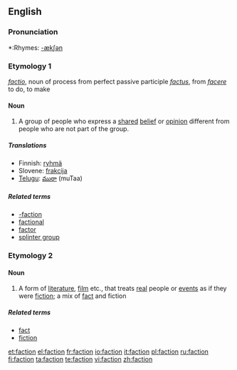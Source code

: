 {{see|-faction}}
==English==

===Pronunciation===
*:Rhymes: [[Rhymes:English:-ækʃən|-ækʃən]]

===Etymology 1===
{{L.}} ''[[factio]]'', noun of process from perfect passive participle ''[[factus]]'', from ''[[facere]]'' to do, to make

====Noun====
{{wikipedia}}
{{en-noun}}

# A group of people who express a [[shared]] [[belief]] or [[opinion]] different from people who are not part of the group.

=====Translations=====
*Finnish: [[ryhmä]]
*Slovene: [[frakcija]] {{f}}
*[[Telugu]]: [[ముఠా]] (muTaa)

=====Related terms=====
*[[-faction]]
*[[factional]]
*[[factor]]
*[[splinter group]]

===Etymology 2===
{{blend|fact|fiction}}

====Noun====
{{en-noun}}

# A form of [[literature]], [[film]] etc., that treats [[real]] people or [[event]]s as if they were [[fiction]]; a mix of [[fact]] and fiction

=====Related terms=====
*[[fact]]
*[[fiction]]

[[et:faction]]
[[el:faction]]
[[fr:faction]]
[[io:faction]]
[[it:faction]]
[[pl:faction]]
[[ru:faction]]
[[fi:faction]]
[[ta:faction]]
[[te:faction]]
[[vi:faction]]
[[zh:faction]]
